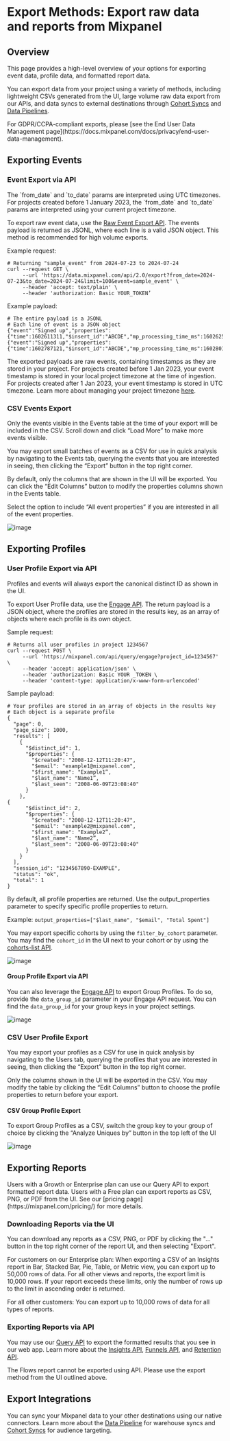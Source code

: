
# Export Methods: Export raw data and reports from Mixpanel

## Overview

This page provides a high-level overview of your options for exporting event data, profile data, and formatted report data.

You can export data from your project using a variety of methods, including lightweight CSVs generated from the UI, large volume raw data export from our APIs, and data syncs to external destinations through [Cohort Syncs](/docs/cohort-sync) and [Data Pipelines](/docs/data-pipelines).

<Callout type="info">
  For GDPR/CCPA-compliant exports, please [see the End User Data Management page](https://docs.mixpanel.com/docs/privacy/end-user-data-management).
</Callout>

## Exporting Events

### Event Export via API

<Callout type="info">
  The `from_date` and `to_date` params are interpreted using UTC timezones. For projects created before 1 January 2023, the `from_date` and `to_date` params are interpreted using your current project timezone.
</Callout>

To export raw event data, use the [Raw Event Export API](https://developer.mixpanel.com/reference/raw-event-export). The events payload is returned as JSONL, where each line is a valid JSON object. This method is recommended for high volume exports.

Example request:

```
# Returning "sample_event" from 2024-07-23 to 2024-07-24
curl --request GET \
     --url 'https://data.mixpanel.com/api/2.0/export?from_date=2024-07-23&to_date=2024-07-24&limit=100&event=sample_event' \
     --header 'accept: text/plain' \
     --header 'authorization: Basic YOUR_TOKEN’
```

Example payload:

```
# The entire payload is a JSONL
# Each line of event is a JSON object
{"event":"Signed up","properties":{"time":1602611311,"$insert_id":"ABCDE","mp_processing_time_ms":1602625711874}}
{"event":"Signed up","properties":{"time":1602787121,"$insert_id":"ABCDE","mp_processing_time_ms":1602801521561}}

```

The exported payloads are raw events, containing timestamps as they are stored in your project. For projects created before 1 Jan 2023, your event timestamp is stored in your local project timezone at the time of ingestion. For projects created after 1 Jan 2023, your event timestamp is stored in UTC timezone. Learn more about managing your project timezone [here](/docs/orgs-and-projects/managing-projects#manage-timezones-for-projects).

### CSV Events Export

<Callout type="info">
  Only the events visible in the Events table at the time of your export will be included in the CSV. Scroll down and click “Load More” to make more events visible.
</Callout>

You may export small batches of events as a CSV for use in quick analysis by navigating to the Events tab, querying the events that you are interested in seeing, then clicking the “Export” button in the top right corner.

By default, only the columns that are shown in the UI will be exported. You can click the “Edit Columns” button to modify the properties columns shown in the Events table.

Select the option to include “All event properties” if you are interested in all of the event properties.

![image](/event-csv-export-settings.png)

## Exporting Profiles

### User Profile Export via API

<Callout type="info">
  Profiles and events will always export the canonical distinct ID as shown in the UI.
</Callout>

To export User Profile data, use the [Engage API](https://developer.mixpanel.com/reference/engage-query). The return payload is a JSON object, where the profiles are stored in the results key, as an array of objects where each profile is its own object.

Sample request:

```
# Returns all user profiles in project 1234567 
curl --request POST \
     --url 'https://mixpanel.com/api/query/engage?project_id=1234567' \
     --header 'accept: application/json' \
     --header 'authorization: Basic YOUR _TOKEN \
     --header 'content-type: application/x-www-form-urlencoded'
```

Sample payload:

```
# Your profiles are stored in an array of objects in the results key
# Each object is a separate profile
{
  "page": 0,
  "page_size": 1000,
  "results": [
    {
      "$distinct_id": 1,
      "$properties": {
        "$created": "2008-12-12T11:20:47",
        "$email": "example1@mixpanel.com",
        "$first_name": "Example1”,
        "$last_name": "Name1”,
        "$last_seen": "2008-06-09T23:08:40"
      }
    },
{
      "$distinct_id": 2,
      "$properties": {
        "$created": "2008-12-12T11:20:47",
        "$email": "example2@mixpanel.com",
        "$first_name": "Example2”,
        "$last_name": "Name2”,
        "$last_seen": "2008-06-09T23:08:40"
      }
    }
  ],
  "session_id": "1234567890-EXAMPLE",
  "status": "ok",
  "total": 1
}
```

By default, all profile properties are returned. Use the output_properties parameter to specify specific profile properties to return.

Example: `output_properties=["$last_name", "$email", "Total Spent"]`

You may export specific cohorts by using the `filter_by_cohort` parameter. You may find the `cohort_id` in the UI next to your cohort or by using the [cohorts-list API](https://developer.mixpanel.com/reference/cohorts-list).

![image](/cohort-id-viz.png)

#### Group Profile Export via API

You can also leverage the [Engage API](https://developer.mixpanel.com/reference/engage-query) to export Group Profiles. To do so, provide  the `data_group_id` parameter in your Engage API request. You can find the `data_group_id` for your group keys in your project settings.

![image](/data_group_id_project_settings.png)

### CSV User Profile Export

You may export your profiles as a CSV for use in quick analysis by navigating to the Users tab, querying the profiles that you are interested in seeing, then clicking the “Export” button in the top right corner.

Only the columns shown in the UI will be exported in the CSV. You may modify the table by clicking the “Edit Columns” button to choose the profile properties to return before your export.

#### CSV Group Profile Export

To export Group Profiles as a CSV, switch the group key to your group of choice by clicking the “Analyze Uniques by” button in the top left of the UI

![image](/switch_group_key.png)

## Exporting Reports

<Callout type="info">
  Users with a Growth or Enterprise plan can use our Query API to export formatted report data. Users with a Free plan can export reports as CSV, PNG, or PDF from the UI. See our [pricing page](https://mixpanel.com/pricing/) for more details.
</Callout>

### Downloading Reports via the UI
You can download any reports as a CSV, PNG, or PDF by clicking the "..." button in the top right corner of the report UI, and then selecting "Export".

For customers on our Enterprise plan: When exporting a CSV of an Insights report in Bar, Stacked Bar, Pie, Table, or Metric view, you can export up to 50,000 rows of data. For all other views and reports, the export limit is 10,000 rows. If your report exceeds these limits, only the number of rows up to the limit in ascending order is returned.

For all other customers: You can export up to 10,000 rows of data for all types of reports. 

### Exporting Reports via API

You may use our [Query API](https://developer.mixpanel.com/reference/query-api) to export the formatted results that you see in our web app. Learn more about the [Insights API](https://developer.mixpanel.com/reference/insights-query), [Funnels API](https://developer.mixpanel.com/reference/funnels-query), and [Retention API](https://developer.mixpanel.com/reference/retention-query). 

The Flows report cannot be exported using API. Please use the export method from the UI outlined above.

## Export Integrations

You can sync your Mixpanel data to your other destinations using our native connectors. Learn more about the [Data Pipeline](/docs/data-pipelines) for warehouse syncs and [Cohort Syncs](/docs/cohort-sync) for audience targeting.
